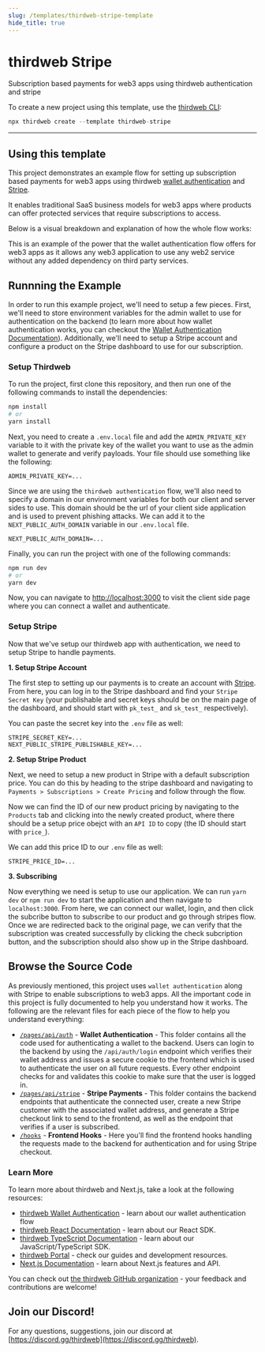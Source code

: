 ```yaml
---
slug: /templates/thirdweb-stripe-template
hide_title: true
---
```



# thirdweb Stripe

Subscription based payments for web3 apps using thirdweb authentication and stripe

To create a new project using this template, use the [thirdweb CLI](/cli):

```jsx
npx thirdweb create --template thirdweb-stripe
```

<div
  style={{
    display: "flex",
    flexDirection: "row",
    gap: "2%",
    marginBottom: 32,
    width: "100%",
    alignItems: "center",
    justifyContent: "center",
    marginTop: 16,
  }}
>
  <ViewCodeButton
    link="https://github.com/thirdweb-example/thirdweb-stripe"
    name="thirdweb-stripe"
  />
</div>

---

## Using this template

This project demonstrates an example flow for setting up subscription based payments for web3 apps using thirdweb [wallet authentication](https://portal.thirdweb.com/advanced-features/wallet-authentication) and [Stripe](https://stripe.com).

It enables traditional SaaS business models for web3 apps where products can offer protected services that require subscriptions to access.

Below is a visual breakdown and explanation of how the whole flow works:

This is an example of the power that the wallet authentication flow offers for web3 apps as it allows any web3 application to use any web2 service without any added dependency on third party services.

## Runnning the Example

In order to run this example project, we'll need to setup a few pieces. First, we'll need to store environment variables for the admin wallet to use for authentication on the backend (to learn more about how wallet authentication works, you can checkout the [Wallet Authentication Documentation](https://portal.thirdweb.com/advanced-features/wallet-authentication)). Additionally, we'll need to setup a Stripe account and configure a product on the Stripe dashboard to use for our subscription.

### Setup Thirdweb

To run the project, first clone this repository, and then run one of the following commands to install the dependencies:

```bash
npm install
# or
yarn install
```

Next, you need to create a `.env.local` file and add the `ADMIN_PRIVATE_KEY` variable to it with the private key of the wallet you want to use as the admin wallet to generate and verify payloads. Your file should use something like the following:

```.env
ADMIN_PRIVATE_KEY=...
```

Since we are using the `thirdweb authentication` flow, we'll also need to specify a domain in our environment variables for both our client and server sides to use. This domain should be the url of your client side application and is used to prevent phishing attacks. We can add it to the `NEXT_PUBLIC_AUTH_DOMAIN` variable in our `.env.local` file.

```.env
NEXT_PUBLIC_AUTH_DOMAIN=...
```

Finally, you can run the project with one of the following commands:

```bash
npm run dev
# or
yarn dev
```

Now, you can navigate to [http://localhost:3000](http://localhost:3000) to visit the client side page where you can connect a wallet and authenticate.

### Setup Stripe

Now that we've setup our thirdweb app with authentication, we need to setup Stripe to handle payments.

**1. Setup Stripe Account**

The first step to setting up our payments is to create an account with [Stripe](https://stripe.com). From here, you can log in to the Stripe dashboard and find your `Stripe Secret Key` (your publishable and secret keys should be on the main page of the dashboard, and should start with `pk_test_` and `sk_test_` respectively).

You can paste the secret key into the `.env` file as well:

```.env
STRIPE_SECRET_KEY=...
NEXT_PUBLIC_STRIPE_PUBLISHABLE_KEY=...
```

**2. Setup Stripe Product**

Next, we need to setup a new product in Stripe with a default subscription price. You can do this by heading to the stripe dashboard and navigating to `Payments > Subscriptions > Create Pricing` and follow through the flow.

Now we can find the ID of our new product pricing by navigating to the `Products` tab and clicking into the newly created product, where there should be a setup price obejct with an `API ID` to copy (the ID should start with `price_`).

We can add this price ID to our `.env` file as well:

```.env
STRIPE_PRICE_ID=...
```

**3. Subscribing**

Now everything we need is setup to use our application. We can run `yarn dev` or `npm run dev` to start the application and then navigate to `localhost:3000`. From here, we can connect our wallet, login, and then click the subcribe button to subscribe to our product and go through stripes flow. Once we are redirected back to the original page, we can verify that the subscription was created successfully by clicking the check subcription button, and the subscription should also show up in the Stripe dashboard.

## Browse the Source Code

As previously mentioned, this project uses `wallet authentication` along with Stripe to enable subscriptions to web3 apps. All the important code in this project is fully documented to help you understand how it works. The following are the relevant files for each piece of the flow to help you understand everything:

- [`/pages/api/auth`](https://github.com/thirdweb-example/thirdweb-stripe/blob/main/pages/api/auth) - **Wallet Authentication** - This folder contains all the code used for authenticating a wallet to the backend. Users can login to the backend by using the `/api/auth/login` endpoint which verifies their wallet address and issues a secure cookie to the frontend which is used to authenticate the user on all future requests. Every other endpoint checks for and validates this cookie to make sure that the user is logged in.
- [`/pages/api/stripe`](https://github.com/thirdweb-example/thirdweb-stripe/blob/main/pages/api/stripe) - **Stripe Payments** - This folder contains the backend endpoints that authenticate the connected user, create a new Stripe customer with the associated wallet address, and generate a Stripe checkout link to send to the frontend, as well as the endpoint that verifies if a user is subscribed.
- [`/hooks`](https://github.com/thirdweb-example/thirdweb-stripe/blob/main/hooks) - **Frontend Hooks** - Here you'll find the frontend hooks handling the requests made to the backend for authentication and for using Stripe checkout.

### Learn More

To learn more about thirdweb and Next.js, take a look at the following resources:

- [thirdweb Wallet Authentication](https://portal.thirdweb.com/auth) - learn about our wallet authentication flow
- [thirdweb React Documentation](https://docs.thirdweb.com/react) - learn about our React SDK.
- [thirdweb TypeScript Documentation](https://docs.thirdweb.com/typescript) - learn about our JavaScript/TypeScript SDK.
- [thirdweb Portal](https://docs.thirdweb.com) - check our guides and development resources.
- [Next.js Documentation](https://nextjs.org/docs) - learn about Next.js features and API.

You can check out [the thirdweb GitHub organization](https://github.com/thirdweb-dev) - your feedback and contributions are welcome!

## Join our Discord!

For any questions, suggestions, join our discord at [https://discord.gg/thirdweb](https://discord.gg/thirdweb).
